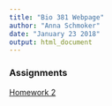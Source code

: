 ```yaml
---
title: "Bio 381 Webpage"
author: "Anna Schmoker"
date: "January 23 2018"
output: html_document
---
```


### Assignments

[Homework 2](Logic_Tree.png)



